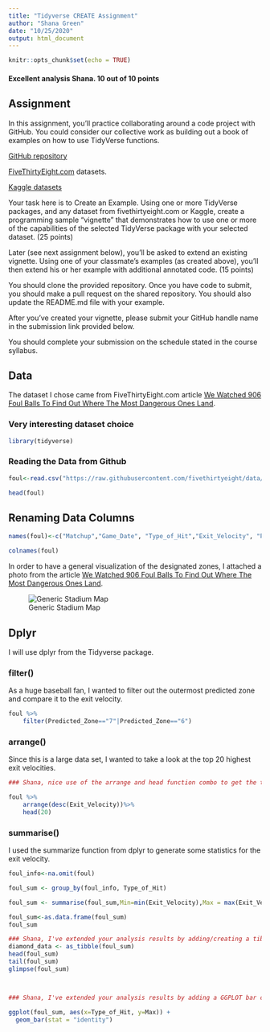 ---
title: "Tidyverse CREATE Assignment"
author: "Shana Green"
date: "10/25/2020"
output: html_document
---

```{r setup, include=FALSE}
knitr::opts_chunk$set(echo = TRUE)
```

#### Excellent analysis Shana. 10 out of 10 points ###

## Assignment

In this assignment, you’ll practice collaborating around a code project with GitHub.  You could consider our collective work as building out a book of examples on how to use TidyVerse functions.

[GitHub repository](https://github.com/acatlin/FALL2020TIDYVERSE)

[FiveThirtyEight.com](https://data.fivethirtyeight.com/) datasets.

[Kaggle datasets](https://www.kaggle.com/datasets)

Your task here is to Create an Example.  Using one or more TidyVerse packages, and any dataset from fivethirtyeight.com or Kaggle, create a programming sample “vignette” that demonstrates how to use one or more of the capabilities of the selected TidyVerse package with your selected dataset. (25 points)

Later (see next assignment below), you'll be asked to extend an existing vignette.  Using one of your classmate’s examples (as created above), you'll then extend his or her example with additional annotated code. (15 points)

You should clone the provided repository.  Once you have code to submit, you should make a pull request on the shared repository.  You should also update the README.md file with your example.

After you’ve created your vignette, please submit your GitHub handle name in the submission link provided below. 

You should complete your submission on the schedule stated in the course syllabus.

## Data

The dataset I chose came from FiveThirtyEight.com article [We Watched 906 Foul Balls To Find Out Where The Most Dangerous Ones Land](https://fivethirtyeight.com/features/we-watched-906-foul-balls-to-find-out-where-the-most-dangerous-ones-land/). 

### Very interesting dataset choice ###
```{r}
library(tidyverse)
```

### Reading the Data from Github ###

```{r}

foul<-read.csv("https://raw.githubusercontent.com/fivethirtyeight/data/master/foul-balls/foul-balls.csv", na.strings=c("NA", "NULL"))

head(foul)
```


## Renaming Data Columns
```{r}
names(foul)<-c("Matchup","Game_Date", "Type_of_Hit","Exit_Velocity", "Predicted_Zone", "Camera_Zone", "Used_Zone")

colnames(foul)
```

In order to have a general visualization of the designated zones, I attached a photo from the article [We Watched 906 Foul Balls To Find Out Where The Most Dangerous Ones Land](https://fivethirtyeight.com/features/we-watched-906-foul-balls-to-find-out-where-the-most-dangerous-ones-land/).

![Generic Stadium Map](stadium map.png)


## Dplyr

I will use dplyr from the Tidyverse package.


### filter()

As a huge baseball fan, I wanted to filter out the outermost predicted zone and compare it to the exit velocity.

```{r}

foul %>%
    filter(Predicted_Zone=="7"|Predicted_Zone=="6")
```

### arrange()

Since this is a large data set, I wanted to take a look at the top 20 highest exit velocities. 

```{r}

### Shana, nice use of the arrange and head function combo to get the top 20 highest exit velocities ###

foul %>%
    arrange(desc(Exit_Velocity))%>%
    head(20)

```


### summarise()

I used the summarize function from dplyr to generate some statistics for the exit velocity. 

```{r}
foul_info<-na.omit(foul)
```

```{r}
foul_sum <- group_by(foul_info, Type_of_Hit)
```

```{r}




foul_sum <- summarise(foul_sum,Min=min(Exit_Velocity),Max = max(Exit_Velocity),Median=median(Exit_Velocity), Mean=round(mean(Exit_Velocity),1))

```

```{r}
foul_sum<-as.data.frame(foul_sum)
foul_sum

```

```{r}

### Shana, I've extended your analysis results by adding/creating a tibble from foul_sum data frame and portraying the head, tail and glimpse values from respective functions  ###
diamond_data <- as_tibble(foul_sum)
head(foul_sum)
tail(foul_sum)
glimpse(foul_sum)



### Shana, I've extended your analysis results by adding a GGPLOT bar chart of frequency of "Max" value for the Type of Hit. This is one of many graphical analysis available in tidyverse ###

ggplot(foul_sum, aes(x=Type_of_Hit, y=Max)) + 
  geom_bar(stat = "identity")




```

